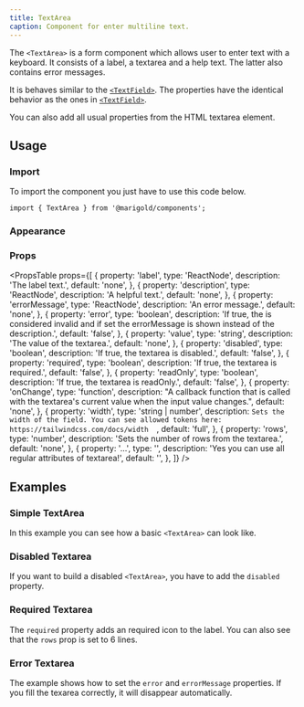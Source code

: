 ```yaml
---
title: TextArea
caption: Component for enter multiline text.
---
```


The `<TextArea>` is a form component which allows user to enter text with a keyboard. It consists of a label, a textarea and a help text. The latter also contains error messages.

It is behaves similar to the [`<TextField>`](/components/text-field/). The properties have the identical behavior as the ones in [`<TextField>`](/components/text-field/).

You can also add all usual properties from the HTML textarea element.

## Usage

### Import

To import the component you just have to use this code below.

```tsx
import { TextArea } from '@marigold/components';
```

### Appearance

<AppearanceTable component={title} />

### Props

<PropsTable
  props={[
    {
      property: 'label',
      type: 'ReactNode',
      description: 'The label text.',
      default: 'none',
    },
    {
      property: 'description',
      type: 'ReactNode',
      description: 'A helpful text.',
      default: 'none',
    },
    {
      property: 'errorMessage',
      type: 'ReactNode',
      description: 'An error message.',
      default: 'none',
    },
    {
      property: 'error',
      type: 'boolean',
      description:
        'If true, the is considered invalid and if set the errorMessage is shown instead of the description.',
      default: 'false',
    },
    {
      property: 'value',
      type: 'string',
      description: 'The value of the textarea.',
      default: 'none',
    },
    {
      property: 'disabled',
      type: 'boolean',
      description: 'If true, the textarea is disabled.',
      default: 'false',
    },
    {
      property: 'required',
      type: 'boolean',
      description: 'If true, the textarea is required.',
      default: 'false',
    },
    {
      property: 'readOnly',
      type: 'boolean',
      description: 'If true, the textarea is readOnly.',
      default: 'false',
    },
    {
      property: 'onChange',
      type: 'function',
      description:
        "A callback function that is called with the textarea's current value when the input value changes.",
      default: 'none',
    },
    {
      property: 'width',
      type: 'string | number',
      description: `Sets the width of the field. You can see allowed tokens here: https://tailwindcss.com/docs/width  `,
      default: 'full',
    },
    {
      property: 'rows',
      type: 'number',
      description: 'Sets the number of rows from the textarea.',
      default: 'none',
    },
    {
      property: '...',
      type: '',
      description: 'Yes you can use all regular attributes of textarea!',
      default: '',
    },
  ]}
/>

## Examples

### Simple TextArea

In this example you can see how a basic `<TextArea>` can look like.

<ComponentDemo file="./text-area-basic.demo.tsx" />

### Disabled Textarea

If you want to build a disabled `<TextArea>`, you have to add the `disabled` property.

<ComponentDemo file="./text-area-disabled.demo.tsx" />

### Required Textarea

The `required` property adds an required icon to the label. You can also see that the `rows` prop is set to 6 lines.

<ComponentDemo file="./text-area-req.demo.tsx" />

### Error Textarea

The example shows how to set the `error` and `errorMessage` properties. If you fill the texarea correctly, it will disappear automatically.

<ComponentDemo file="./text-area-error.demo.tsx" />
